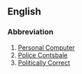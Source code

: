 ==English==
===Abbreviation===
#[[Personal Computer]]
#[[Police Contsbale]]
#[[Politically Correct]]